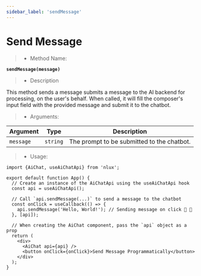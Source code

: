 ```yaml
---
sidebar_label: 'sendMessage'
---
```


# Send Message

> * Method Name:

**`sendMessage(message)`**

> * Description

This method sends a message submits a message to the AI backend for processing, on the user's behalf.
When called, it will fill the composer's input field with the provided message and submit it to the chatbot.

> * Arguments:

| Argument | Type | Description |
| -------- | ---- | ----------- |
| `message` | `string` | The prompt to be submitted to the chatbot. |

> * Usage:

```tsx
import {AiChat, useAiChatApi} from 'nlux';

export default function App() {
  // Create an instance of the AiChatApi using the useAiChatApi hook
  const api = useAiChatApi();

  // Call `api.sendMessage(...)` to send a message to the chatbot
  const onClick = useCallback(() => {
    api.sendMessage('Hello, World!'); // Sending message on click 🚀 🙌
  }, [api]);

  // When creating the AiChat component, pass the `api` object as a prop
  return (
    <div>
      <AiChat api={api} />
      <button onClick={onClick}>Send Message Programmatically</button>
    </div>
  );
}
```
